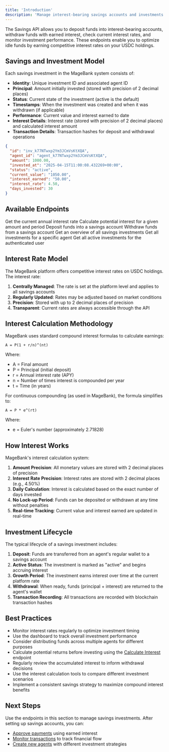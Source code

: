 ```yaml
---
title: 'Introduction'
description: 'Manage interest-bearing savings accounts and investments'
---
```


The Savings API allows you to deposit funds into interest-bearing accounts, withdraw funds with earned interest, check current interest rates, and monitor investment performance. These endpoints enable you to optimize idle funds by earning competitive interest rates on your USDC holdings.

## Savings and Investment Model

Each savings investment in the MageBank system consists of:

- **Identity**: Unique investment ID and associated agent ID
- **Principal**: Amount initially invested (stored with precision of 2 decimal places)
- **Status**: Current state of the investment (active is the default)
- **Timestamps**: When the investment was created and when it was withdrawn (if applicable)
- **Performance**: Current value and interest earned to date
- **Interest Details**: Interest rate (stored with precision of 2 decimal places) and calculated interest amount
- **Transaction Details**: Transaction hashes for deposit and withdrawal operations

```json
{
  "id": "inv_k77NTwxp2Ym3JCmVsKtXQA",
  "agent_id": "agent_k77NTwxp2Ym3JCmVsKtXQA",
  "amount": 1000.00,
  "invested_at": "2025-04-15T11:00:08.432269+00:00",
  "status": "active",
  "current_value": "1050.00",
  "interest_earned": "50.00",
  "interest_rate": 4.50,
  "days_invested": 30
}
```

## Available Endpoints

<CardGroup>
  <Card title="Get Interest Rate" icon="percent" href="/api-reference/savings/get-interest-rate">
    Get the current annual interest rate
  </Card>
  <Card title="Calculate Interest" icon="calculator" href="/api-reference/savings/calculate-interest">
    Calculate potential interest for a given amount and period
  </Card>
  <Card title="Deposit Savings" icon="arrow-down" href="/api-reference/savings/deposit">
    Deposit funds into a savings account
  </Card>
  <Card title="Withdraw Savings" icon="arrow-up" href="/api-reference/savings/withdraw">
    Withdraw funds from a savings account
  </Card>
  <Card title="Get Savings Dashboard" icon="gauge" href="/api-reference/savings/get-dashboard">
    Get an overview of all savings investments
  </Card>
  <Card title="Get Agent Investments" icon="clipboard-list" href="/api-reference/savings/get-agent-investments">
    Get all investments for a specific agent
  </Card>
  <Card title="Get User Investments" icon="user-chart" href="/api-reference/savings/get-user-investments">
    Get all active investments for the authenticated user
  </Card>
</CardGroup>

## Interest Rate Model

The MageBank platform offers competitive interest rates on USDC holdings. The interest rate:

1. **Centrally Managed**: The rate is set at the platform level and applies to all savings accounts
2. **Regularly Updated**: Rates may be adjusted based on market conditions
3. **Precision**: Stored with up to 2 decimal places of precision
4. **Transparent**: Current rates are always accessible through the API

## Interest Calculation Methodology

MageBank uses standard compound interest formulas to calculate earnings:

```
A = P(1 + r/n)^(nt)
```

Where:
- A = Final amount
- P = Principal (initial deposit)
- r = Annual interest rate (APY)
- n = Number of times interest is compounded per year
- t = Time (in years)

For continuous compounding (as used in MageBank), the formula simplifies to:

```
A = P * e^(rt)
```

Where:
- e = Euler's number (approximately 2.71828)

## How Interest Works

MageBank's interest calculation system:

1. **Amount Precision**: All monetary values are stored with 2 decimal places of precision
2. **Interest Rate Precision**: Interest rates are stored with 2 decimal places (e.g., 4.50%)
3. **Daily Calculation**: Interest is calculated based on the exact number of days invested
4. **No Lock-up Period**: Funds can be deposited or withdrawn at any time without penalties
5. **Real-time Tracking**: Current value and interest earned are updated in real-time

## Investment Lifecycle

The typical lifecycle of a savings investment includes:

1. **Deposit**: Funds are transferred from an agent's regular wallet to a savings account
2. **Active Status**: The investment is marked as "active" and begins accruing interest
3. **Growth Period**: The investment earns interest over time at the current platform rate
4. **Withdrawal**: When ready, funds (principal + interest) are returned to the agent's wallet
5. **Transaction Recording**: All transactions are recorded with blockchain transaction hashes

## Best Practices

- Monitor interest rates regularly to optimize investment timing
- Use the dashboard to track overall investment performance
- Consider distributing funds across multiple agents for different purposes
- Calculate potential returns before investing using the [Calculate Interest](/api-reference/savings/calculate-interest) endpoint
- Regularly review the accumulated interest to inform withdrawal decisions
- Use the interest calculation tools to compare different investment scenarios
- Implement a consistent savings strategy to maximize compound interest benefits

## Next Steps

Use the endpoints in this section to manage savings investments. After setting up savings accounts, you can:

- [Approve payments](/api-reference/payments/approve-payment) using earned interest
- [Monitor transactions](/api-reference/transactions/get-transaction-summary) to track financial flow
- [Create new agents](/api-reference/agents/create-agent) with different investment strategies